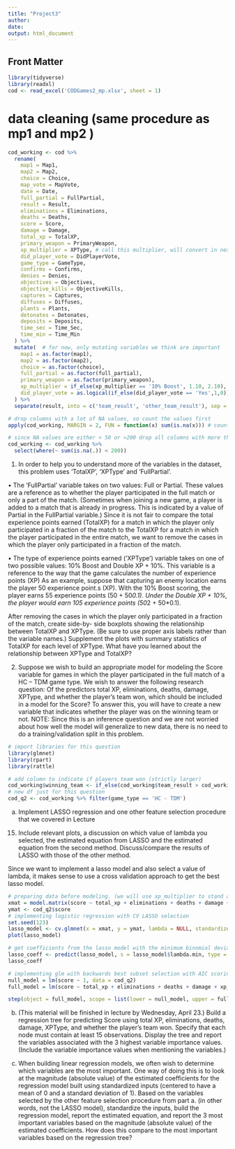 ```yaml
---
title: "Project3"
author: 
date:
output: html_document
---
```


## Front Matter
```r
library(tidyverse)
library(readxl)
cod <- read_excel('CODGames2_mp.xlsx', sheet = 1)
```

# data cleaning (same procedure as mp1 and mp2 )
```r
cod_working <- cod %>%
  rename(
    map1 = Map1,
    map2 = Map2,
    choice = Choice,
    map_vote = MapVote,
    date = Date,
    full_partial = FullPartial,
    result = Result,
    eliminations = Eliminations,
    deaths = Deaths,
    score = Score,
    damage = Damage,
    total_xp = TotalXP,
    primary_weapon = PrimaryWeapon,
    xp_multiplier = XPType, # call this multiplier, will convert in next command
    did_player_vote = DidPlayerVote,
    game_type = GameType,
    confirms = Confirms,
    denies = Denies,
    objectives = Objectives,
    objective_kills = ObjectiveKills,
    captures = Captures,
    diffuses = Diffuses,
    plants = Plants,
    detonates = Detonates,
    deposits = Deposits,
    time_sec = Time_Sec,
    time_min = Time_Min
  ) %>%
  mutate(  # for now, only mutating variables we think are important
    map1 = as.factor(map1), 
    map2 = as.factor(map2),
    choice = as.factor(choice),
    full_partial = as.factor(full_partial),
    primary_weapon = as.factor(primary_weapon),
    xp_multiplier = if_else(xp_multiplier == '10% Boost', 1.10, 2.10),
    did_player_vote = as.logical(if_else(did_player_vote == 'Yes',1,0)),
  ) %>%
  separate(result, into = c('team_result', 'other_team_result'), sep = '-', extra = 'merge', convert = TRUE) 

# drop columns with a lot of NA values, so count the values first 
apply(cod_working, MARGIN = 2, FUN = function(x) sum(is.na(x))) # counts total NA in columns

# since NA values are either < 50 or >200 drop all columns with more than 200 NA values
cod_working <- cod_working %>%
  select(where(~ sum(is.na(.)) < 200))

```



1. In order to help you to understand more of the variables in the dataset, this problem uses ‘TotalXP’,
‘XPType’ and ‘FullPartial’.

• The ‘FullPartial’ variable takes on two values: Full or Partial. These values are a reference as to
whether the player participated in the full match or only a part of the match. (Sometimes when
joining a new game, a player is added to a match that is already in progress. This is indicated by a
value of Partial in the FullPartial variable.) Since it is not fair to compare the total experience
points earned (TotalXP) for a match in which the player only participated in a fraction of the
match to the TotalXP for a match in which the player participated in the entire match, we want to
remove the cases in which the player only participated in a fraction of the match.

• The type of experience points earned (‘XPType’) variable takes on one of two possible values:
10% Boost and Double XP + 10%. This variable is a reference to the way that the game calculates
the number of experience points (XP) As an example, suppose that capturing an enemy location
earns the player 50 experience point.s (XP). With the 10% Boost scoring, the player earns 55
experience points (50 + 50*0.1). Under the Double XP + 10%, the player would earn 105
experience points (50*2 + 50*0.1).

After removing the cases in which the player only participated in a fraction of the match, create side-by-
side boxplots showing the relationship between TotalXP and XPType. (Be sure to use proper axis labels
rather than the variable names.) Supplement the plots with summary statistics of TotalXP for each level of
XPType. What have you learned about the relationship between XPType and TotalXP?




2. Suppose we wish to build an appropriate model for modeling the Score variable for games in which the
player participated in the full match of a HC – TDM game type. We wish to answer the following
research question: Of the predictors total XP, eliminations, deaths, damage, XPType, and whether the
player’s team won, which should be included in a model for the Score? To answer this, you will have to
create a new variable that indicates whether the player was on the winning team or not. NOTE: Since this
is an inference question and we are not worried about how well the model will generalize to new data,
there is no need to do a training/validation split in this problem.

```r
# import libraries for this question
library(glmnet)
library(rpart)
library(rattle)

# add column to indicate if players team won (strictly larger)
cod_working$winning_team <- if_else(cod_working$team_result > cod_working$other_team_result, 1, 0)
# new df just for this question
cod_q2 <- cod_working %>% filter(game_type == 'HC - TDM')
```

a. Implement LASSO regression and one other feature selection procedure that we covered in Lecture
15. Include relevant plots, a discussion on which value of lambda you selected, the estimated
equation from LASSO and the estimated equation from the second method. Discuss/compare the
results of LASSO with those of the other method.

Since we want to implement a lasso model and also select a value of lambda, it makes sense to use a cross validation approach to get the best lasso model.  
```r
# preparing data before modeling. (we will use xp_multiplier to stand as the xp_type variable since they are functionally the same thing)
xmat = model.matrix(score ~ total_xp + eliminations + deaths + damage + xp_multiplier + winning_team, data = cod_q2)[,-1]
ymat <- cod_q2$score
# implementing logistic regression with CV LASSO selection
set.seed(123) 
lasso_model <- cv.glmnet(x = xmat, y = ymat, lambda = NULL, standardize = T, nfolds = 10)
plot(lasso_model)
```

```r
# get coefficients from the lasso model with the minimum binomial deviance
lasso_coeff <- predict(lasso_model, s = lasso_model$lambda.min, type = 'coefficients')
lasso_coeff
```

```r
# implementing glm with backwards best subset selection with AIC scoring
null_model = lm(score ~ 1, data = cod_q2)
full_model = lm(score ~ total_xp + eliminations + deaths + damage + xp_multiplier + winning_team, data = cod_q2)

step(object = full_model, scope = list(lower = null_model, upper = full_model), method = 'backwards')
```

b. (This material will be finished in lecture by Wednesday, April 23.) Build a regression tree for
predicting Score using total XP, eliminations, deaths, damage, XPType, and whether the player’s
team won. Specify that each node must contain at least 15 observations. Display the tree and
report the variables associated with the 3 highest variable importance values. (Include the variable
importance values when mentioning the variables.)

c. When building linear regression models, we often wish to determine which variables are the most
important. One way of doing this is to look at the magnitude (absolute value) of the estimated
coefficients for the regression model built using standardized inputs (centered to have a mean of 0
and a standard deviation of 1). Based on the variables selected by the other feature selection
procedure from part a. (in other words, not the LASSO model), standardize the inputs, build the
regression model, report the estimated equation, and report the 3 most important variables based
on the magnitude (absolute value) of the estimated coefficients. How does this compare to the
most important variables based on the regression tree?
